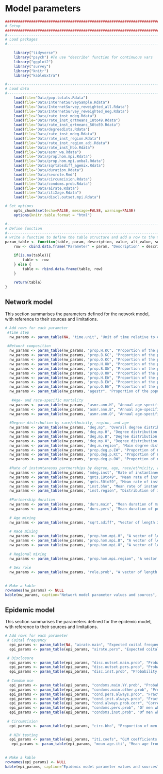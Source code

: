 # Model parameters {#parameters}
```r

####################################################################################
# Setup
####################################################################################
#-----------------------------------------------------------------------------------
# Load packages
#-----------------------------------------------------------------------------------

    library("tidyverse")
    library("psych") #To use "describe" function for continuous vars
    library("ggplot2")
    library("survey")
    library("knitr")
    library("kableExtra")

#-----------------------------------------------------------------------------------
# Load data
#-----------------------------------------------------------------------------------
    load(file="Data/pop.totals.Rdata")
    load(file="Data/InternetSurveySample.Rdata")
    load(file="Data/InternetSurvey_reweighted_all.Rdata")
    load(file="Data/InternetSurvey_reweighted_neg.Rdata")
    load(file="Data/rate_inst_mdeg.Rdata")
    load(file="Data/rate_inst_qrtmeans_18to49.Rdata")
    load(file="Data/rate_inst_qrtmeans_50to59.Rdata")
    load(file="Data/degreedists.Rdata")
    load(file="Data/rate_inst_mdeg.Rdata")
    load(file="Data/rate_inst_region.Rdata")
    load(file="Data/rate_inst_region_adj.Rdata")
    load(file="Data/rate_inst_hbo.Rdata")
    load(file="Data/asmr_wa.Rdata")
    load(file="Data/prop.hom.mpi.Rdata")
    load(file="Data/prop.hom.mpi.unbal.Rdata")
    load(file="Data/sqrtabsdiff_agemix.Rdata")
    load(file="Data/duration.Rdata")
    load(file="Data/sexrole.Rmd")
    load(file="Data/circumcision.Rdata")
    load(file="Data/condoms.prob.Rdata")
    load(file="Data/airate.Rdata")
    load(file="Data/itiXage.Rdata")
    load(file="Data/discl.outset.mpi.Rdata")

# Set options
    opts_chunk$set(echo=FALSE, message=FALSE, warning=FALSE)
    options(knitr.table.format = "html") 

#-----------------------------------------------------------------------------------
# Define function
#-----------------------------------------------------------------------------------
# write a function to define the table structure and add a row to the table with a new parameter or attribute
param_table <- function(table, param, description, value, alt_value, sources){
    row <- cbind.data.frame("Parameter" = param, "Description" = description, "Value" = value, "Alternate value(s)" = alt_value, "Source(s)" = sources)

    if(is.na(table)){
        table <- row
    } else {
        table <- rbind.data.frame(table, row)
    }
   
    return(table)
}


```

## Network model
This section summarises the parameters defined for the network model, with reference to their sources and limitations.

```r

# Add rows for each parameter
 #Time step
  nw_params <- param_table(NA, "time.unit", "Unit of time relative to one day", 7, NA, NA)
  
 #Network composition
  nw_params <- param_table(nw_params, "prop.H.KC", "Proportion of the population that lives in King County and is Hispanic", round(prop.table(pop.totals$pop.hboregion.all$Freq),4)[1], NA, "2011-2015 American Community Survey (ACS) 5-year estimates [@WA-census] and estimates of the size of the MSM population by county [@Grey2016]")
  nw_params <- param_table(nw_params, "prop.B.KC", "Proportion of the population that lives in King County and is black", round(prop.table(pop.totals$pop.hboregion.all$Freq),4)[2], NA, "2011-2015 American Community Survey (ACS) 5-year estimates [@WA-census] and estimates of the size of the MSM population by county [@Grey2016]")
  nw_params <- param_table(nw_params, "prop.O.KC", "Proportion of the population that lives in King County and is other race/ethnicity", round(prop.table(pop.totals$pop.hboregion.all$Freq),4)[3], NA, "2011-2015 American Community Survey (ACS) 5-year estimates [@WA-census] and estimates of the size of the MSM population by county [@Grey2016]")
  nw_params <- param_table(nw_params, "prop.H.OW", "Proportion of the population that lives in other Western WA counties and is Hispanic", round(prop.table(pop.totals$pop.hboregion.all$Freq),4)[4], NA, "2011-2015 American Community Survey (ACS) 5-year estimates [@WA-census] and estimates of the size of the MSM population by county [@Grey2016]")
  nw_params <- param_table(nw_params, "prop.B.OW", "Proportion of the population that lives in other Western WA counties and is black", round(prop.table(pop.totals$pop.hboregion.all$Freq),4)[5], NA, "2011-2015 American Community Survey (ACS) 5-year estimates [@WA-census] and estimates of the size of the MSM population by county [@Grey2016]")
  nw_params <- param_table(nw_params, "prop.O.OW", "Proportion of the population that lives in other Western WA counties and is other race/ethnicity", round(prop.table(pop.totals$pop.hboregion.all$Freq),4)[6], NA, "2011-2015 American Community Survey (ACS) 5-year estimates [@WA-census] and estimates of the size of the MSM population by county [@Grey2016]")
  nw_params <- param_table(nw_params, "prop.H.EW", "Proportion of the population that lives in Eastern WA and is Hispanic", round(prop.table(pop.totals$pop.hboregion.all$Freq),4)[7], NA, "2011-2015 American Community Survey (ACS) 5-year estimates [@WA-census] and estimates of the size of the MSM population by county [@Grey2016]")
  nw_params <- param_table(nw_params, "prop.B.EW", "Proportion of the population that lives in Eastern WA and is black", round(prop.table(pop.totals$pop.hboregion.all$Freq),4)[8], NA, "2011-2015 American Community Survey (ACS) 5-year estimates [@WA-census] and estimates of the size of the MSM population by county [@Grey2016]")
  nw_params <- param_table(nw_params, "prop.O.EW", "Proportion of the population that lives in Eastern WA and is other race/ethnicity", round(prop.table(pop.totals$pop.hboregion.all$Freq),4)[9], NA, "2011-2015 American Community Survey (ACS) 5-year estimates [@WA-census] and estimates of the size of the MSM population by county [@Grey2016]")
  nw_params <- param_table(nw_params, "agestr", "Proportion of the population in each age group 18-24 through 55-59", paste(round(prop.table(svytable(~age_cat, sample_rake_all, round=FALSE)),4), collapse=", "), NA, "2011-2015 American Community Survey (ACS) 5-year estimates [@WA-census] and estimates of the size of the MSM population by county [@Grey2016]")
  
   #Age- and race-specific mortality 
  nw_params <- param_table(nw_params, "asmr.ann.H", "Annual age-specific mortality rate for Hispanic men (for 18-19 and 5-yr age groups from 20 to 59)", paste(round(wa_asmr[,3]/100000, 5), collapse=", "), NA, "National Vital Statistics data, 2015")
  nw_params <- param_table(nw_params, "asmr.ann.B", "Annual age-specific mortality rate for black men (for 18-19 and 5-yr age groups from 20 to 59)", paste(round(wa_asmr[,2]/100000, 5), collapse=", "), NA, "National Vital Statistics data, 2015")
  nw_params <- param_table(nw_params, "asmr.ann.O", "Annual age-specific mortality rate for other men (for 18-19 and 5-yr age groups from 20 to 59)", paste(round(wa_asmr[,4]/100000, 5), collapse=", "), NA, "National Vital Statistics data, 2015")
  
  #Degree distribution by race/ethnicity, region, and age
  nw_params <- param_table(nw_params, "deg.mp", "Overall degree distribution (order: 0 main 0 pers, 0 main 1 pers, 0 main 2+ pers, 1 main 0 pers, 1 main 1 pers, 1 main 2+ pers). Base values after adjustment to align with balanced mixing matrices, alternate values without adjustment", paste(as.vector(t(round(degree$deg.mp.adj[1:2,1:3], 4))), collapse=", "), paste(as.vector(t(round(degree$deg.mp[1:2,1:3], 4))), collapse=", "), "WHPP survey and national ART-Net data from HIV-positive respondents, reweighted to Washington demographics")
  nw_params <- param_table(nw_params, "deg.mp.H", "Degree distribution for Hispanic men. Base values after adjustment to align with balanced mixing matrix, alternate values without adjustment", paste(as.vector(t(round(degree$deg.mp.H.adj[1:2,1:3], 4))), collapse=", "), paste(as.vector(t(round(degree$deg.mp.H[1:2,1:3], 4))), collapse=", "), "WHPP survey and national ART-Net data from HIV-positive respondents, reweighted to Washington demographics")
  nw_params <- param_table(nw_params, "deg.mp.B", "Degree distribution for black men. Base values after adjustment to align with balanced mixing matrix, alternate values without adjustment", paste(as.vector(t(round(degree$deg.mp.B.adj[1:2,1:3], 4))), collapse=", "), paste(as.vector(t(round(degree$deg.mp.B[1:2,1:3], 4))), collapse=", "), "WHPP survey and national ART-Net data from HIV-positive respondents, reweighted to Washington demographics")
  nw_params <- param_table(nw_params, "deg.mp.O", "Degree distribution for other race/ethnicity men.  Base values after adjustment to align with balanced mixing matrix, alternate values without adjustment", paste(as.vector(t(round(degree$deg.mp.O.adj[1:2,1:3], 4))), collapse=", "), paste(as.vector(t(round(degree$deg.mp.O[1:2,1:3], 4))), collapse=", "), "WHPP survey and national ART-Net data from HIV-positive respondents, reweighted to Washington demographics")
  nw_params <- param_table(nw_params, "deg.m.region", "Main degree distribution by region (EW, KC, OW). Base values based on observed data, alternate values based on weighted avg of racial/ethnic degree.", paste(as.vector(t(round(degree$degm.region$proportion, 4))), collapse=", "), paste(as.vector(t(round(degree$degm.region.adj$proportion, 4))), collapse=", "), "WHPP survey, assumed to apply to HIV-negative and HIV-positive MSM")
  nw_params <- param_table(nw_params, "prop.deg.p.EW", "Proportion of men with degree 0, 1, and 2+ who live in eastern Washington. Base values based on observed data, alternate values based on weighted avg of racial/ethnic degree.", paste(as.vector(t(round(degree$degp.region$proportion[c(1,4,7)], 4))), collapse=", "), paste(as.vector(t(round(degree$degp.region.adj$proportion[c(1,4,7)], 4))), collapse=", "), "WHPP survey, reweighted to Washington demographics and assumed to apply to HIV-negative and HIV-positive MSM")
  nw_params <- param_table(nw_params, "prop.deg.p.KC", "Proportion of men with degree 0, 1, and 2+ who live in King County. Base values based on observed data, alternate values based on weighted avg of racial/ethnic degree.", paste(as.vector(t(round(degree$degp.region$proportion[c(2,5,8)], 4))), collapse=", "), paste(as.vector(t(round(degree$degp.region.adj$proportion[c(2,5,8)], 4))), collapse=", "), "WHPP survey, reweighted to Washington demographics and assumed to apply to HIV-negative and HIV-positive MSM")
  nw_params <- param_table(nw_params, "prop.deg.p.OW", "Proportion of men with degree 0, 1, and 2+ who live in western Washington. Base values based on observed data, alternate values based on weighted avg of racial/ethnic degree.", paste(as.vector(t(round(degree$degp.region$proportion[c(3,6,9)], 4))), collapse=", "), paste(as.vector(t(round(degree$degp.region.adj$proportion[c(3,6,9)], 4))), collapse=", "), "WHPP survey, reweighted to Washington demographics and assumed to apply to HIV-negative and HIV-positive MSM")
    
  #Rate of instantaneous partnerships by degree, age, race/ethnicity, and region
  nw_params <- param_table(nw_params, "mdeg.inst", "Rate of instantaneous partnerships by momentary degree (order: 0 main 0 pers, 0 main 1 pers, 0 main 2+ pers, 1 main 0 pers, 1 main 1 pers, 1 main 2+ pers)", paste(c(meansXdegmatrix[1,1], meansXdegmatrix[1,2], meansXdegmatrix[1,3], meansXdegmatrix[2,1], meansXdegmatrix[2,2], meansXdegmatrix[2,3]), collapse = ", "), NA, "WHPP survey and national ART-Net data from HIV-positive respondents, reweighted to Washington demographics")
  nw_params <- param_table(nw_params, "qnts.18to49", "Mean rate of instantaneous partnerships by quartile among men aged 18 to 49. In the model, set min to 0.0001 to give all groups a non-zero probability.", paste(round(avg.qrtmeans.18to49, 6), collapse=", "), NA, "WHPP survey and national ART-Net data from HIV-positive respondents, reweighted to Washington demographics")
  nw_params <- param_table(nw_params, "qnts.50to59", "Mean rate of instantaneous partnerships by quartile among men aged 50 to 59. In the model, set min to 0.0001 to give all groups a non-zero probability.",  paste(round(avg.qrtmeans.50to59, 6), collapse=", "), NA, "WHPP survey and national ART-Net data from HIV-positive respondents, reweighted to Washington demographics")
  nw_params <- param_table(nw_params, "inst.bho", "Mean rate of instantaneous partnerships by race/ethnicity (B, H, O). Base values after adjustment to align with balanced mixing matrices, alternate values without adjustment",  paste(round(meansXhbo$Balanced, 6), collapse=", "), paste(round(meansXhbo$Unbalanced, 6), collapse=", "), "WHPP survey and national ART-Net data from HIV-positive respondents, reweighted to Washington demographics")
  nw_params <- param_table(nw_params, "inst.region", "Distribution of instantaneous partnerships by region (EW, KC, OW). Base values based on observed data, alternate values based on weighted avg of racial/ethnic rates",  paste(round(inst.dist.region$proportion, 4), collapse=", "), paste(round(inst.dist.region_adj$proportion, 4), collapse=", "), "WHPP survey, assumed to apply to HIV-negative and HIV-positive MSM")
 
  #Partnership duration
  nw_params <- param_table(nw_params, "durs.main", "Mean duration of main partnerships in days", round(durs.mp[1]), NA, "WHPP survey and national ART-Net data from HIV-positive respondents, reweighted to Washington demographics")
  nw_params <- param_table(nw_params, "durs.pers", "Mean duration of persistent partnerships in days", round(durs.mp[2]), NA, "WHPP survey and national ART-Net data from HIV-positive respondents, reweighted to Washington demographics")
  
  # Age mixing
  nw_params <- param_table(nw_params, "sqrt.adiff", "Vector of length 3 with the mean absolute differences between the square root of ego and alter ages in main, persistent, and instantaneous partnerships", paste(round(sqrtabsdiff_agemix,4), collapse=", "), NA, "WHPP and MMP surveys, reweighted to Washington demographics")
  
  # Race mixing
  nw_params <- param_table(nw_params, "prop.hom.mpi.H", "A vector of length 3 for the proportion of main, casual, and instantaneous partnerships involving Hispanic MSM that are homophilous on race. Base value from the balanced mixing matrices, alternate value from the unbalanced mixing matrices.", paste(round(prop.hom.mpi$Hispanic, 4), collapse=", "), paste(round(prop.hom.mpi.unbal$Hispanic, 4), collapse=", "), "WHPP and MMP surveys, reweighted to Washington demographics")
  nw_params <- param_table(nw_params, "prop.hom.mpi.B", "A vector of length 3 for the proportion of main, casual, and instantaneous partnerships involving black MSM that are homophilous on race. Base value from the balanced mixing matrices, alternate value from the unbalanced mixing matrices.", paste(round(prop.hom.mpi$Black, 4), collapse=", "), paste(round(prop.hom.mpi.unbal$Black, 4), collapse=", "), "WHPP and MMP surveys, reweighted to Washington demographics")
  nw_params <- param_table(nw_params, "prop.hom.mpi.O", "A vector of length 3 for the proportion of main, casual, and instantaneous partnerships involving other race/ethnicity MSM that are homophilous on race. Base value from the balanced mixing matrices, alternate value from the unbalanced mixing matrices.", paste(round(prop.hom.mpi$Other, 4), collapse=", "), paste(round(prop.hom.mpi.unbal$Other, 4), collapse=", "), "WHPP and MMP surveys, reweighted to Washington demographics")
  
  # Regional mixing
  nw_params <- param_table(nw_params, "prop.hom.mpi.region", "A vector of length 3 for the proportion of main, persistent, and instantaneous partnerships that are within-region", "1, 0.8, 0.8", "1, 0.6-1.0, 0.6-1.0", "Assumption/sensitivity analyses")
  
  # Sex role
  nw_params <- param_table(nw_params, "role.prob", "A vector of length 3 for the probability of sexual role as insertive, receptive, and versatile", sexrole.irv, NA, "WHPP and MMP surveys, reweighted to Washington demographics")
 
  
# Make a kable
rownames(nw_params) <- NULL
kable(nw_params, caption="Network model parameter values and sources", digits=c(0, 0, 4, 4, 0)) %>% kable_styling(full_width=F, position="center") %>% column_spec(1, width = "5cm") %>% column_spec(2, width = "10cm") %>% column_spec(3, width = "5cm") %>% column_spec(4, width = "8cm") %>% column_spec(5, width = "20cm") %>% group_rows("Model specifications", 1,1) %>% group_rows("Network composition",2,11) %>% group_rows("Age-specific mortality", 12,14) %>%  group_rows("Degree distribution by nodal attribute", 15,22) %>% group_rows("Rate of instantaneous partnerships", 23,27) %>% group_rows("Partnership duration", 28,29) %>% group_rows("Age mixing", 30,30) %>% group_rows("Racial/ethnic mixing", 31,33) %>% group_rows("Regional mixing", 34,34) %>% group_rows("Sex role", 35,35)
```

## Epidemic model
This section summarises the parameters defined for the epidemic model, with reference to their sources and limitations.
```r
# Add rows for each parameter
 # Coital frequency
  epi_params <- param_table(NA, "airate.main", "Expected coital frequency in main partnerships (acts per day)", round(airate$main, 4), NA, "WHPP survey and national ART-Net data from HIV-positive respondents, reweighted to Washington demographics")
  epi_params <- param_table(epi_params, "airate.pers", "Expected coital frequency in persistent partnerships (acts per day)", round(airate$pers, 4), NA, "WHPP survey and national ART-Net data from HIV-positive respondents, reweighted to Washington demographics")

 # Disclosure
  epi_params <- param_table(epi_params, "disc.outset.main.prob", "Probability that a diagnosed HIV-positive man will disclose his status to a main partner at the start of the relationship", round(discl.outset.mpi[1],4), NA, "2014 MMP survey, reweighted to Washington demographics, restricted to discordant/unknown dyads")
  epi_params <- param_table(epi_params, "disc.outset.pers.prob", "Probability that a diagnosed HIV-positive man will disclose his status to a persistent partner at the start of the relationship", round(discl.outset.mpi[2],4), NA, "2014 MMP survey, reweighted to Washington demographics, restricted to discordant/unknown dyads")
  epi_params <- param_table(epi_params, "disc.inst.prob", "Probability that a diagnosed HIV-positive man will disclose his status to an instantaneous partner", round(discl.outset.mpi[3],4), NA, "2014 MMP survey, reweighted to Washington demographics, restricted to discordant/unknown dyads")
  
 # Condom use
  epi_params <- param_table(epi_params, "condoms.main.YY.prob", "Probability of condom use in Young-Young (18-34) dyads", round(condoms_prob$condoms_main_prob$Mean[condoms_prob$condoms_main_prob$Age %in% "Young-Young"], 4), NA, "WHPP survey, reweighted to Washington demographics for HIV-negative/undiagnosed men, restricted to HIV-neg/unknown and non-PrEP-using dyads")
  epi_params <- param_table(epi_params, "condoms.main.other.prob", "Probability of condom use in other age dyads", round(condoms_prob$condoms_main_prob$Mean[condoms_prob$condoms_main_prob$Age %in% "Other ages"], 4), NA, "WHPP survey, reweighted to Washington demographics for HIV-negative/undiagnosed men, restricted to HIV-neg/unknown and non-PrEP-using dyads")
  epi_params <- param_table(epi_params, "cond.pers.always.prob", "Fraction of men with persistent partners who always use condoms in those partnerships", round(condoms_prob$condoms_always_pers[1], 4), NA, "WHPP survey, reweighted to Washington demographics for HIV-negative/undiagnosed men, restricted to HIV-neg/unknown and non-PrEP-using dyads")
  epi_params <- param_table(epi_params, "cond.inst.always.prob", "Fraction of men with instantaneous partners who always use condoms in those partnerships", round(condoms_prob$condoms_always_inst[1], 4), NA, "WHPP survey, reweighted to Washington demographics for HIV-negative/undiagnosed men, restricted to HIV-neg/unknown and non-PrEP-using dyads")
  epi_params <- param_table(epi_params, "cond.always.prob.corr", "Correlation coefficient for probability of always using condoms in both persistent and instantaneous partnerships", round(condoms_prob$condoms_always_corr, 4), NA, "WHPP survey, reweighted to Washington demographics for HIV-negative/undiagnosed men, restricted to HIV-neg/unknown and non-PrEP-using dyads")
  epi_params <- param_table(epi_params, "condoms.pers.prob", "Of men who are not consistent condom users, per-act probability of condom use with persistent partners", round(condoms_prob$condoms_pers_prob, 4), NA, "WHPP survey, reweighted to Washington demographics for HIV-negative/undiagnosed men, restricted to HIV-neg/unknown and non-PrEP-using dyads")
  epi_params <- param_table(epi_params, "condoms.inst.prob", "Of men who are not consistent condom users, per-act probability of condom use with instantaneous partners", round(condoms_prob$condoms_inst_prob, 4), NA, "WHPP survey, reweighted to Washington demographics for HIV-negative/undiagnosed men, restricted to HIV-neg/unknown and non-PrEP-using dyads")
  
 # Circumcision
  epi_params <- param_table(epi_params, "circ.bho", "Proportion of men circumcised by racial/ethnic group (Black, Hispanic, Other)", paste(round(circumcised$circever, 4), collapse=", "), NA, "2014 MSM4 NHBS, reweighted to Washington demographics")
  
  # HIV testing
  epi_params <- param_table(epi_params, "iti.coefs", "GLM coefficients for median intertest interval (intercept, centered age, centered age squared)", paste(itiXage$lm_itiXage_coefs, collapse=", "), NA, "WHPP survey, reweighted to Washington demographics for HIV-negative/undiagnosed men, restricted to PrEP non-users")
   epi_params <- param_table(epi_params, "mean.age.iti", "Mean age from the WHPP sample, for use in calculating centered age in the model to predict the intertest interval", itiXage$mean.age.iti, NA, "WHPP survey, reweighted to Washington demographics for HIV-negative/undiagnosed men, restricted to PrEP non-users")
  
  
# Make a kable
rownames(epi_params) <- NULL
kable(epi_params, caption="Epidemic model parameter values and sources", digits=c(0, 0, 4, 4, 0)) %>% kable_styling(full_width=F, position="center") %>% column_spec(1, width = "5cm") %>% column_spec(2, width = "10cm") %>% column_spec(3, width = "5cm") %>% column_spec(4, width = "8cm") %>% column_spec(5, width = "20cm") %>% group_rows("Coital frequency", 1,2) %>% group_rows("Disclosure", 3,5) %>% group_rows("Condom use", 6,12) %>% group_rows("Circumcision", 13,13) %>% group_rows("HIV testing", 14,15)

```